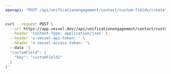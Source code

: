```yaml
---
openapi: "POST /api/unificationengagement/contact/custom-fields/create"
---
```


<RequestExample>

```bash Request
curl --request POST \
  --url https://app.vessel.dev//api/unificationengagement/contact/custom-fields/create \
  --header 'Content-Type: application/json' \
  --header 'x-vessel-api-token: ' \
  --header 'x-vessel-access-token: '\ 
  --data '{
  "customField": {
    "key": "customField1"
  }
}'
```

</RequestExample>


      